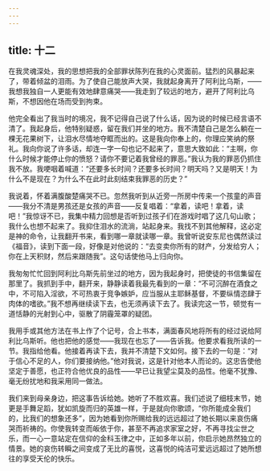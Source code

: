 ```yaml
---
---
---
```

title: 十二
---

在我灵魂深处，我的思想把我的全部罪状陈列在我的心灵面前。猛烈的风暴起来了，带着倾盆的泪雨。为了使自己能放声大哭，我就起身离开了阿利比乌斯，——我想我独自一人更能有效地肆意痛哭——我走到了较远的地方，避开了阿利比乌斯，不想因他在场而受到拘束。

他完全看出了我当时的境况，我不记得自己说了什么话，因为说的时候已经言语不清了。我起身后，他特别疑惑，留在我们并坐的地方。我不清楚自己是怎么躺在一棵无花果树下，让泪水尽情地夺眶而出的。这是我向你奉上的，你理应笑纳的祭礼。我向你说了许多话，却连一字一句也记不起来了，意思大致如此：“主啊，你什么时候才能停止你的愤怒？请你不要记着我曾经的罪恶。”我认为我的罪恶仍抓住我不放。我哽咽着喊道：“还要多长时间？还要多长时间？明天吗？又是明天！为什么不是现在？为什么不在此时此刻结束我罪恶的历史？”

我说着，怀着满腹酸楚痛哭不已。忽然我听到从近旁一所房中传来一个孩童的声音——我分不清是男孩还是女孩的声音——反复唱着：“拿着，读吧！拿着，读吧！”我惊讶不已，我集中精力回想是否听到过孩子们在游戏时唱了这几句山歌；我什么也想不起来了。我抑住泪水的流淌，站起身来。我找不到其他解释，这必定是神的命令，让我翻开书来，看到哪一章就读哪一章。我曾听说安东尼也偶然读过《福音》，读到下面一段，好像是对他说的：“去变卖你所有的财产，分发给穷人；你在上天积财，然后来跟随我”。这句话使他马上归向你。

我匆匆忙忙回到阿利比乌斯先前坐过的地方，因为我起身时，把使徒的书信集留在那里了。我抓到手中，翻开来，静静读着我最先看到的一章：“不可沉醉在酒食之中，不可陷入淫欲，不可热衷于竞争嫉妒，应当服从主耶稣基督，不要纵情恣肆于肉体的嗜欲。”我不想再继续读下去，也无须再读下去了。我读完这一节，顿觉有一道恬静的光射到心中，驱散了阴霾笼罩的疑团。

我用手或其他方法在书上作了个记号，合上书本，满面春风地将所有的经过说给阿利比乌斯听。他也把他的感觉——我现在也忘了——告诉我。他要求看我所读的一节。我指给他看。他接着再读下去，我并不清楚下文如何。接下去的一句是：“对于信心不足的人，你们要接纳他。”他对我说，这是针对他本人而论的。这忠告使他坚定于善愿，也正符合他优良的品性——早已让我望尘莫及的品性。他毫不犹豫、毫无纷扰地和我采用同一做法。

我们来到母亲身边，把这事告诉给她。她听了不胜欢喜。我们述说了细枝末节，她更是手舞足蹈，犹如凯旋而归的英雄一样，于是就向你歌颂，“你所能成全我们的，比我们的想象还多”，因为她看到你所赐给我的远远超过了她长期以来哀伤痛哭而祈祷的。你使我转变而皈依于你，甚至不再追求家室之好，不再寻找尘世之乐，而一心一意站定在信仰的金科玉律之中，正如多年以前，你启示她昂然独立的情景。她的哀伤转瞬之间变成了无比的喜悦，这喜悦的纯洁可爱远远超过了她所想往的享受天伦的快乐。